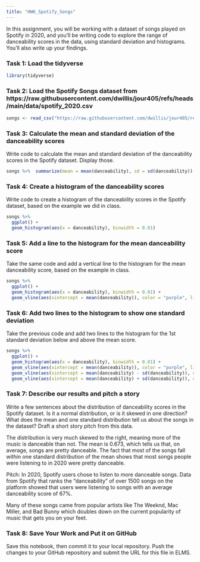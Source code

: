 ```yaml
---
title: "HW6_Spotify_Songs"
---
```


In this assignment, you will be working with a dataset of songs played on Spotify in 2020, and you'll be writing code to explore the range of danceability scores in the data, using standard deviation and histograms. You'll also write up your findings.

### Task 1: Load the tidyverse

```r
library(tidyverse)
```

### Task 2: Load the Spotify Songs dataset from https://raw.githubusercontent.com/dwillis/jour405/refs/heads/main/data/spotify_2020.csv

```r
songs <- read_csv("https://raw.githubusercontent.com/dwillis/jour405/refs/heads/main/data/spotify_2020.csv")
```

### Task 3: Calculate the mean and standard deviation of the danceability scores

Write code to calculate the mean and standard deviation of the danceability scores in the Spotify dataset. Display those.

```r
songs %>%  summarize(mean = mean(danceability), sd = sd(danceability))
```

### Task 4: Create a histogram of the danceability scores

Write code to create a histogram of the danceability scores in the Spotify dataset, based on the example we did in class.

```r
songs %>% 
  ggplot() +
  geom_histogram(aes(x = danceability), binwidth = 0.01)
```

### Task 5: Add a line to the histogram for the mean danceability score

Take the same code and add a vertical line to the histogram for the mean danceability score, based on the example in class.

```r
songs %>% 
  ggplot() +
  geom_histogram(aes(x = danceability), binwidth = 0.01) +
  geom_vline(aes(xintercept = mean(danceability)), color = "purple", linetype = "dashed", linewidth = 0.5)
```


### Task 6: Add two lines to the histogram to show one standard deviation

Take the previous code and add two lines to the histogram for the 1st standard deviation below and above the mean score.

```r
songs %>% 
  ggplot() +
  geom_histogram(aes(x = danceability), binwidth = 0.01) +
  geom_vline(aes(xintercept = mean(danceability)), color = "purple", linetype = "dashed", size = 1) +
  geom_vline(aes(xintercept = mean(danceability) - sd(danceability)), color = "hotpink", linetype = "dashed", size = 1) +
  geom_vline(aes(xintercept = mean(danceability) + sd(danceability)), color = "hotpink", linetype = "dashed", size = 1)
```

### Task 7: Describe our results and pitch a story

Write a few sentences about the distribution of danceability scores in the Spotify dataset. Is it a normal distribution, or is it skewed in one direction? What does the mean and one standard distribution tell us about the songs in the dataset? Draft a short story pitch from this data.

The distribution is very much skewed to the right, meaning more of the music is danceable than not. The mean is 0.673, which tells us that, on average, songs are pretty danceable. The fact that most of the songs fall within one standard distribution of the mean shows that most songs people were listening to in 2020 were pretty danceable.

Pitch: In 2020, Spotify users chose to listen to more danceable songs. Data from Spotify that ranks the "danceability" of over 1500 songs on the platform showed that users were listening to songs with an average danceability score of 67%.

Many of these songs came from popular artists like The Weeknd, Mac Miller, and Bad Bunny which doubles down on the current popularity of music that gets you on your feet.

### Task 8: Save Your Work and Put it on GitHub

Save this notebook, then commit it to your local repository. Push the changes to your GitHub repository and submit the URL for this file in ELMS.
